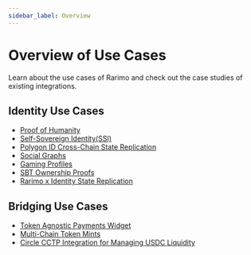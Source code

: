 ```yaml
---
sidebar_label: Overview
---
```


# Overview of Use Cases

Learn about the use cases of Rarimo and check out the case studies of existing integrations.

## Identity Use Cases

- [Proof of Humanity](/use-cases/proof-of-humanity)
- [Self-Sovereign Identity(SSI)](/use-cases/ssi)
- [Polygon ID Cross-Chain State Replication](/use-cases/polygon-id)
- [Social Graphs](/use-cases/social-graphs)
- [Gaming Profiles](/use-cases/gaming-profiles)
- [SBT Ownership Proofs](/use-cases/proofs)
- [Rarimo x Identity State Replication](/use-cases/state-replication)

## Bridging Use Cases

- [Token Agnostic Payments Widget](/use-cases/token-agnostic)
- [Multi-Chain Token Mints](/use-cases/multi-chain-mint)
- [Circle CCTP Integration for Managing USDC Liquidity](/use-cases/cctp)
